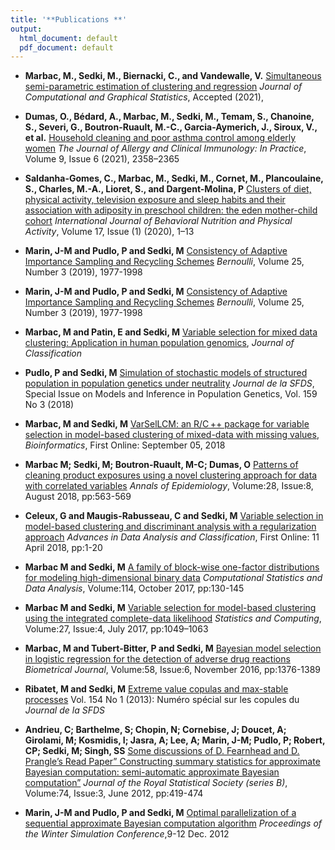 ```yaml
---
title: '**Publications **'
output:
  html_document: default
  pdf_document: default
---
```


* **Marbac, M., Sedki, M., Biernacki, C., and Vandewalle, V.** [Simultaneous semi-parametric estimation of clustering and regression](https://doi.org/10.1080/10618600.2021.2000872) *Journal of Computational and Graphical Statistics*, Accepted (2021), 

* **Dumas, O., Bédard, A., Marbac, M., Sedki, M., Temam, S., Chanoine, S., Severi, G., Boutron-Ruault, M.-C., Garcia-Aymerich, J., Siroux, V., et al.** [Household cleaning and poor asthma control among elderly women](https://doi.org/10.1016/j.jaip.2021.02.022)  *The Journal of Allergy and Clinical Immunology: In Practice*, Volume 9, Issue 6  (2021), 2358–2365

* **Saldanha-Gomes, C., Marbac, M., Sedki, M., Cornet, M., Plancoulaine, S., Charles, M.-A., Lioret, S., and Dargent-Molina, P** [Clusters of diet, physical activity, television exposure and sleep habits and their association with adiposity in preschool children: the eden mother-child cohort](https://doi.org/10.1186/s12966-020-00927-6)  *International Journal of Behavioral Nutrition and Physical Activity*, Volume 17, Issue (1) (2020), 1–13


* **Marin, J-M and Pudlo, P and Sedki, M** [Consistency of Adaptive Importance Sampling and Recycling Schemes](https://projecteuclid.org/euclid.bj/1560326434) *Bernoulli*, Volume 25, Number 3 (2019), 1977-1998


* **Marin, J-M and Pudlo, P and Sedki, M** [Consistency of Adaptive Importance Sampling and Recycling Schemes](https://projecteuclid.org/euclid.bj/1560326434) *Bernoulli*, Volume 25, Number 3 (2019), 1977-1998

* **Marbac, M and Patin, E and Sedki, M** [Variable selection for mixed data clustering: Application in human population genomics](https://link.springer.com/article/10.1007/s00357-018-9301-y), *Journal of Classification* 

* **Pudlo, P and Sedki, M** [Simulation of stochastic models of structured
population in population genetics under neutrality](http://journal-sfds.fr/article/view/707)  *Journal de la SFDS*, Special Issue on Models and Inference in Population Genetics, Vol. 159 No 3 (2018) 

* **Marbac, M and Sedki, M** [VarSelLCM: an R/C ++ package for variable selection in model-based clustering of mixed-data with missing values](https://doi.org/10.1093/bioinformatics/bty786), *Bioinformatics*, First Online: September 05, 2018 

* **Marbac M; Sedki, M; Boutron-Ruault, M-C; Dumas, O** [Patterns of cleaning product exposures using a novel clustering approach for data with correlated variables](https://doi.org/10.1016/j.annepidem.2018.05.004) *Annals of Epidemiology*, Volume:28, Issue:8, August 2018, pp:563-569 

* **Celeux, G and Maugis-Rabusseau, C and Sedki, M** [Variable selection in model-based clustering and discriminant analysis with a regularization approach](https://doi.org/10.1007/s11634-018-0322-5) *Advances in Data Analysis and Classification*, First Online: 11 April 2018, pp:1-20

* **Marbac M and Sedki, M** [A family of block-wise one-factor distributions for modeling high-dimensional binary data](https://doi.org/10.1016/j.csda.2017.04.010) *Computational Statistics and Data Analysis*,  Volume:114, October 2017, pp:130-145

* **Marbac M and Sedki, M** [Variable selection for model-based clustering using the integrated complete-data likelihood](https://doi.org/10.1007/s11222-016-9670-1) *Statistics and Computing*,  Volume:27, Issue:4, July 2017, pp:1049–1063 

* **Marbac, M and Tubert-Bitter, P and Sedki, M** [Bayesian model selection in logistic regression for the detection of adverse drug reactions](https://doi.org/10.1002/bimj.201500098) *Biometrical Journal*, Volume:58, Issue:6, November 2016, pp:1376-1389 

* **Ribatet, M and Sedki, M** [Extreme value copulas and max-stable processes](http://journal-sfds.math.cnrs.fr/index.php/J-SFdS/article/view/160)  Vol. 154 No 1 (2013): Numéro spécial sur les copules du *Journal de la SFDS* 

* **Andrieu, C; Barthelme, S; Chopin, N; Cornebise, J; Doucet, A; Girolami, M; Kosmidis, I; Jasra, A; Lee, A; Marin, J-M; Pudlo, P; Robert, CP; Sedki, M; Singh, SS** [Some discussions of D. Fearnhead and D. Prangle's Read Paper" Constructing summary statistics for approximate Bayesian computation: semi-automatic approximate Bayesian computation"](https://doi.org/10.1111/j.1467-9868.2011.01010.x) *Journal of the Royal Statistical Society (series B)*, Volume:74, Issue:3, June 2012, pp:419-474

* **Marin, J-M and Pudlo, P and Sedki, M** [Optimal parallelization of a sequential approximate Bayesian computation algorithm](https://doi.org/10.1109/WSC.2012.6465244) *Proceedings of the Winter Simulation Conference*,9-12 Dec. 2012